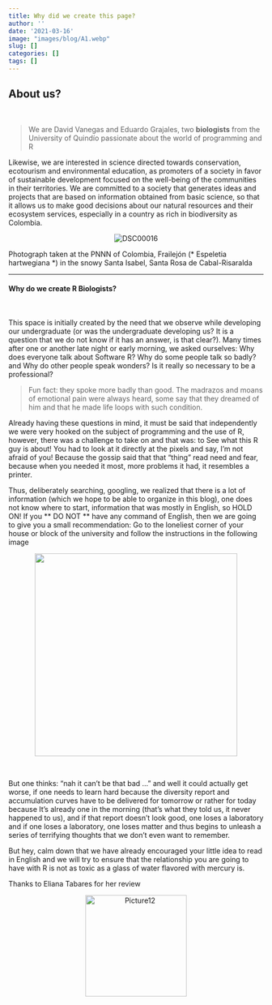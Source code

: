 ```yaml
---
title: Why did we create this page?
author: ''
date: '2021-03-16'
image: "images/blog/A1.webp"
slug: []
categories: []
tags: []
---
```


## **About us?**
<br>

> We are David Vanegas and Eduardo Grajales, two **biologists** from the University of Quindío passionate about the world of programming and R

Likewise, we are interested in science directed towards conservation, ecotourism and environmental education, as promoters of a society in favor of sustainable development focused on the well-being of the communities in their territories. We are committed to a society that generates ideas and projects that are based on information obtained from basic science, so that it allows us to make good decisions about our natural resources and their ecosystem services, especially in a country as rich in biodiversity as Colombia. 

<center>
<img src="https://i.ibb.co/7N5FQ7L/DSC00016.jpg" alt="DSC00016" border="0" class="responsive">
</center>

Photograph taken at the PNNN of Colombia, Frailejón (* Espeletia hartwegiana *) in the snowy Santa Isabel, Santa Rosa de Cabal-Risaralda

____________________________________________________________________________

#### **Why do we create R Biologists?**
<br>

This space is initially created by the need that we observe while developing our undergraduate (or was the undergraduate developing us? It is a question that we do not know if it has an answer, is that clear?). Many times after one or another late night or early morning, we asked ourselves: Why does everyone talk about Software R? Why do some people talk so badly? and Why do other people speak wonders? Is it really so necessary to be a professional?

>Fun fact: they spoke more badly than good. The madrazos and moans of emotional pain were always heard, some say that they dreamed of him and that he made life loops with such condition.

Already having these questions in mind, it must be said that independently we were very hooked on the subject of programming and the use of R, however, there was a challenge to take on and that was: to See what this R guy is about! You had to look at it directly at the pixels and say, I'm not afraid of you! Because the gossip said that that "thing" read need and fear, because when you needed it most, more problems it had, it resembles a printer.

Thus, deliberately searching, googling, we realized that there is a lot of information (which we hope to be able to organize in this blog), one does not know where to start, information that was mostly in English, so HOLD ON! If you ** DO NOT ** have any command of English, then we are going to give you a small recommendation: Go to the loneliest corner of your house or block of the university and follow the instructions in the following image

<center>
![](https://i.kym-cdn.com/entries/icons/facebook/000/012/073/7686178464_fdc8ea66c7.jpg){width="400"}
</center><br>

But one thinks: "nah it can't be that bad ..." and well it could actually get worse, if one needs to learn hard because the diversity report and accumulation curves have to be delivered for tomorrow or rather for today because It's already one in the morning (that's what they told us, it never happened to us), and if that report doesn't look good, one loses a laboratory and if one loses a laboratory, one loses matter and thus begins to unleash a series of terrifying thoughts that we don't even want to remember.

But hey, calm down that we have already encouraged your little idea to read in English and we will try to ensure that the relationship you are going to have with R is not as toxic as a glass of water flavored with mercury is.

Thanks to Eliana Tabares for her review

<center>
<img src="https://i.ibb.co/Lpb8FRY/Picture12.png" alt="Picture12" border="0" width="200">
</center>